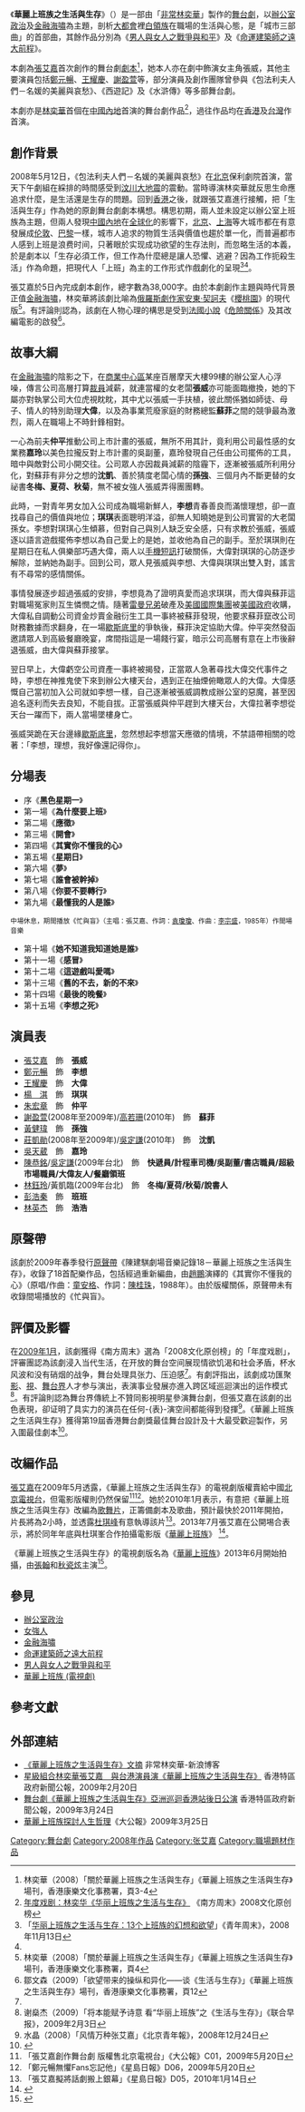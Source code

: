 {{Infobox Performing Act 
| title = 華麗上班族之生活與生存<br>Design for Living
| image_file = Design for living poster.jpg
| image_size = 200px
| image_caption = 《華麗上班族之生活與生存》官方宣傳海報
| category = [[舞台劇|舞台劇]]
| location = [[深圳大劇院|深圳大劇院]]<br>（2008年11月27日-11月28日）<br>[[北京|北京]][[保利劇院|保利劇院]]<br>（2008年12月3日-12月7日）<br>[[上海|上海]][[東方藝術中心|東方藝術中心]]<br>（2008年12月12日-12月14日）<br>[[杭州紅星劇院|杭州紅星劇院]]<br>（2008年12月18日-12月19日）<br>[[新加坡濱海藝術中心|新加坡濱海藝術中心]]<br>（2009年1月30日-1月31日）<br>[[香港|香港]][[葵青劇院|葵青劇院]]<br>（2009年3月26日-3月29日）<br>[[台北|台北]][[國家戲劇院|國家戲劇院]]<br>（2009年4月16日-4月19日）<br>[[上海大劇院|上海大劇院]]<br>（2009年4月30日-5月3日）<br>[[北京展覽館|北京展覽館]]<br>（2009年5月8日-5月9日）<br>[[南京人民大會堂|南京人民大會堂]]<br>（2009年5月16日-5月17日）<br>[[重慶人民大廈|重慶人民大廈]]<br>（2009年5月23日-5月24日）<br>[[西安|西安]][[索菲特人民大廈|索菲特人民大廈]]<br>（2009年5月30日-5月31日）<br>[[廣州|廣州]][[黃花崗劇院|黃花崗劇院]]<br>（2009年6月5日-6月6日）<br>[[香港演藝學院|香港演藝學院]]<br>（2009年7月3日-7月19日）<br>[[香港演藝學院|香港演藝學院]]<br>(2010年1月15日-1月24日)<br>[[澳門文化中心|澳門文化中心]]<br>(2010年3月3日-3月7日)<br>[[佛山瓊花大劇院|佛山瓊花大劇院]]<br>（2010年4月17日-4月18日）<br>[[杭州劇院|杭州劇院]]<br>（2010年4月23日-4月24日）<br>[[北京|北京]][[保利劇院|保利劇院]]<br>（2010年4月29日-5月3日）<br>[[寧波大劇院|寧波大劇院]]<br>（2010年5月7日-5月8日）<br>[[成都|成都]][[錦城藝術宮|錦城藝術宮]]<br>（2010年5月13日-5月14日）
| number_play = 83場
| language = [[中文|中文]]（[[普通話|普通話]]）
| time = 195分鐘（中場休息15分鐘）
| producer = [[林奕華_(香港)|非常林奕華]]
| screenwriter = [[張艾嘉|張艾嘉]]<br>[[王紀堯|王紀堯]]<br>[[林奕華_(香港)|林奕華]]
| director = [[林奕華_(香港)|林奕華]]
| actor = [[張艾嘉|張艾嘉]]<br>[[鄭元暢|鄭元暢]]<br>[[王耀慶|王耀慶]]<br>[[楊淇_(香港演員)|楊淇]]<br>[[朱宏章|朱宏章]]<br>[[謝盈萱|謝盈萱]]<br>[[黃健瑋|黃健瑋]]<br>[[莊凱勛|莊凱勛]]<br>[[吳天葳|吳天葳]]<br>[[陳恭銘|陳恭銘]]<br>[[林鈺玲|林鈺玲]]<br>[[彭浩秦|彭浩秦]]<br>[[林英杰|林英杰]]<br>[[高若珊|高若珊]]<br>[[吳定謙|吳定謙]]<br>[[黃凱臨|黃凱臨]]
| design_stage = [[陳友榮|陳友榮]]
| lighting = [[陳焯華|陳焯華]]
| music = [[陳建騏|陳建騏]]<br>[[鍾澤明|鍾澤明]]
| design_figure = [[郭家賜|郭家賜]]
| choreographer = [[陳武康|陳武康]]
}}
《'''華麗上班族之生活與生存'''》（{{lang-en|'''Design for Living'''}}）是一部由「[[非常林奕華|非常林奕華]]」製作的[[舞台劇|舞台劇]]，以[[辦公室政治|辦公室政治]]及[[金融海嘯|金融海嘯]]為主題，剖析[[都市圈|大都會]]裡[[白領族|白領族]]在職場的生活與心態，是「城市三部曲」的首部曲，其餘作品分別為《[[男人與女人之戰爭與和平|男人與女人之戰爭與和平]]》及《[[命運建築師之遠大前程|命運建築師之遠大前程]]》。

本劇為[[張艾嘉|張艾嘉]]首次創作的舞台劇[[劇本|劇本]]<ref name="#1">林奕華（2008）「關於華麗上班族之生活與生存」《華麗上班族之生活與生存》場刊，香港康樂文化事務署，頁3-4</ref>，她本人亦在劇中飾演女主角張威，其他主要演員包括[[鄭元暢|鄭元暢]]、[[王耀慶|王耀慶]]、[[謝盈萱|謝盈萱]]等，部分演員及創作團隊曾參與《包法利夫人們－名媛的美麗與哀愁》、《西遊記》及《水滸傳》等多部舞台劇。

本劇亦是[[林奕華_(香港)|林奕華]]首個在[[中國內地|中國內地]]首演的舞台劇作品<ref name="#2">[http://www.infzm.com/content/23082 年度戏剧：林奕华《华丽上班族之生活与生存》] {{Wayback|url=http://www.infzm.com/content/23082 |date=20160413045625 }}《南方周末》2008文化原创榜</ref>，過往作品均在[[香港|香港]]及[[台灣|台灣]]作首演。

==創作背景==
2008年5月12日，《包法利夫人們－名媛的美麗與哀愁》在[[北京|北京]]保利劇院首演，當天下午劇組在綵排的時間感受到[[汶川大地震|汶川大地震]]的震動。當時導演林奕華就反思生命應追求什麼，是生活還是生存的問題。回到[[香港|香港]]之後，就跟張艾嘉進行接觸，把「生活與生存」作為她的原創舞台劇劇本構想。構思初期，兩人並未設定以辦公室上班族為主題，但兩人發現[[中國內地|中國內地]]在[[全球化|全球化]]的影響下，[[北京|北京]]、[[上海|上海]]等大城市都在有意發展成[[伦敦|伦敦]]、[[巴黎|巴黎]]一樣，城市人追求的物質生活與價值也趨於單一化，而普遍都市人感到上班是浪费时间，只著眼於实现成功欲望的生存法則，而忽略生活的本義，於是劇本以「生存必須工作，但工作為什麼總是讓人恐懼、逃避？因為工作扼殺生活」作為命題，把現代人「上班」為主的工作形式作戲劇化的呈現<ref>「[http://www.ynet.com/qnzm/article.jsp?oid=45986509 华丽上班族之生活与生存：13个上班族的幻想和欲望]{{dead link|date=2018年1月 |bot=InternetArchiveBot |fix-attempted=yes }}」《青年周末》，2008年11月13日</ref><ref name="#1"/>。

張艾嘉於5日內完成劇本創作，總字數為38,000字。由於本劇創作主題與時代背景正值[[金融海嘯|金融海嘯]]，林奕華將該劇比喻為[[俄羅斯|俄羅斯]][[劇作家|劇作家]][[安東·契訶夫|安東·契訶夫]]《[[櫻桃園|櫻桃園]]》的現代版<ref>林奕華（2008）「關於華麗上班族之生活與生存」《華麗上班族之生活與生存》場刊，香港康樂文化事務署，頁4</ref>。有評論則認為，該劇在人物心理的構思是受到[[法國|法國]][[小說|小說]]《[[危險關係|危險關係]]》及其改編電影的啟發<ref>鄒文森（2009）「欲望带来的操纵和异化——谈《生活与生存》」《華麗上班族之生活與生存》場刊，香港康樂文化事務署，頁12</ref>。

==故事大綱==

在[[金融海嘯|金融海嘯]]的陰影之下，在[[商業中心區|商業中心區]]某座百層摩天大樓99樓的辦公室人心浮噪，傳言公司高層打算[[裁員|裁員]]減薪，就連當權的女老闆'''張威'''亦可能面臨撤換，她的下屬亦對執掌公司大位虎視眈眈，其中尤以張威一手扶植，彼此關係猶如師徒、母子、情人的特別助理'''大偉'''，以及為事業荒廢家庭的財務總監'''蘇菲'''之間的競爭最為激烈，兩人在職場上不時針鋒相對。

一心為前夫'''仲平'''推動公司上市計畫的張威，無所不用其計，竟利用公司最性感的女業務'''嘉玲'''以美色拉攏反對上市計畫的吳副董，嘉玲發現自己任由公司擺佈的工具，暗中與敵對公司小開交往。公司眾人亦因裁員減薪的陰霾下，逐漸被張威所利用分化，對蘇菲有非分之想的'''沈凱'''、善於猜度老闆心情的'''孫強'''、三個月內不斷更替的女祕書'''冬梅、夏荷、秋菊'''，無不被女強人張威弄得團團轉。

此時，一對青年男女加入公司成為職場新鮮人，'''李想'''青春善良而滿懷理想，卻一直找尋自己的價值與地位；'''琪琪'''表面聰明洋溢，卻無人知曉她是到公司實習的大老闆孫女。李想對琪琪心生傾慕，但對自己與別人缺乏安全感，只有求教於張威，張威逐以語言遊戲擺佈李想以為自己愛上的是她，並收他為自己的副手。至於琪琪則在星期日在私人俱樂部巧遇大偉，兩人以[[手機|手機]][[短訊|短訊]]打破關係，大偉對琪琪的心防逐步解除，並納她為副手。回到公司，眾人見張威與李想、大偉與琪琪出雙入對，謠言有不尋常的感情關係。

事情發展逐步超過張威的安排，李想竟為了證明真愛而追求琪琪，而大偉與蘇菲這對職場冤家則互生憐憫之情。隨著[[雷曼兄弟|雷曼兄弟]]破產及[[美國國際集團|美國國際集團]]被[[美國政府|美國政府]]收購，大偉私自調動公司資金炒賣金融衍生工具一事終被蘇菲發現，他要求蘇菲竄改公司財務數據而求翻身，在一場[[歇斯底里|歇斯底里]]的爭執後，蘇菲決定協助大偉。仲平突然發函邀請眾人到高級餐廳晚宴，席間指這是一場餞行宴，暗示公司高層有意在上市後辭退張威，由大偉與蘇菲接掌。

翌日早上，大偉虧空公司資產一事終被揭發，正當眾人急著尋找大偉交代事件之時，李想在神推鬼使下來到辦公大樓天台，遇到正在抽煙俯瞰眾人的大偉。大偉感慨自己當初加入公司就如李想一樣，自己逐漸被張威調教成辦公室的惡魔，甚至因追名逐利而失去良知，不能自拔。正當張威與仲平趕到大樓天台，大偉拉著李想從天台一躍而下，兩人當場墜樓身亡。

張威哭跪在天台邊緣[[歇斯底里|歇斯底里]]，忽然想起李想當天應徵的情境，不禁語帶相關的唸著：「李想，理想，我好像還記得你」。

==分場表==
* 序《'''黑色星期一'''》
* 第一場《'''為什麼要上班'''》
* 第二場《'''應徵'''》
* 第三場《'''開會'''》
* 第四場《'''其實你不懂我的心'''》
* 第五場《'''星期日'''》
* 第六場《'''夢'''》
* 第七場《'''誰會被幹掉'''》
* 第八場《'''你要不要轉行'''》
* 第九場《'''最懂我的人是誰'''》
<span style="font-size:smaller;">中場休息，期間播放《忙與盲》（主唱：張艾嘉、作詞：[[袁瓊瓊|袁瓊瓊]]、作曲：[[李宗盛|李宗盛]]，1985年）作間場音樂</span>
* 第十場《'''她不知道我知道她是誰'''》
* 第十一場《'''感冒'''》
* 第十二場《'''這遊戲叫愛嗎'''》
* 第十三場《'''舊的不去，新的不來'''》
* 第十四場《'''最後的晚餐'''》
* 第十五場《'''李想之死'''》

==演員表==
* [[張艾嘉|張艾嘉]]　飾　'''張威'''
* [[鄭元暢|鄭元暢]]　飾　'''李想'''
* [[王耀慶|王耀慶]]　飾　'''大偉'''
* [[楊淇_(香港演員)|楊　淇]]　飾　'''琪琪'''
* [[朱宏章|朱宏章]]　飾　'''仲平'''
* [[謝盈萱|謝盈萱]](2008年至2009年)/[[高若珊|高若珊]](2010年)　飾　'''蘇菲'''
* [[黃健瑋|黃健瑋]]　飾　'''孫強'''
* [[莊凱勛|莊凱勛]](2008年至2009年)/[[吳定謙|吳定謙]](2010年)　飾　'''沈凱'''
* [[吳天葳|吳天葳]]　飾　'''嘉玲'''
* [[陳恭銘|陳恭銘]]/[[吳定謙|吳定謙]](2009年台北)　飾　'''快遞員/計程車司機/吳副董/書店職員/超級市場職員/大偉友人/餐廳領班'''
* [[林鈺玲|林鈺玲]]/黃凱臨(2009年台北)　飾　'''冬梅/夏荷/秋菊/說書人'''
* [[彭浩秦|彭浩秦]]　飾　'''班班'''
* [[林英杰|林英杰]]　飾　'''浩浩'''

==原聲帶==
該劇於2009年春季發行[[原聲帶|原聲帶]]《陳建騏劇場音樂記錄18－華麗上班族之生活與生存》，收錄了18首配樂作品，包括經過重新編曲，由[[趙鵬|趙鵬]]演繹的《其實你不懂我的心》（原唱/作曲：[[童安格|童安格]]、作詞：[[陳桂珠|陳桂珠]]，1988年）。由於版權關係，原聲帶未有收錄間場播放的《忙與盲》。

==評價及影響==
在[[2009年1月|2009年1月]]，該劇獲得《南方周末》選為「2008文化原创榜」的「年度戏剧」，評審團認為該劇浸入当代生活，在开放的舞台空间展现情欲饥渴和社会矛盾，杯水风波和没有硝烟的战争，舞台处理具张力、压迫感<ref name="#2"/>。有劇評指出，該劇成功匯聚[[電影|影]]、[[電視|視]]、[[舞台劇|舞台界]]人才参与演出，表演事业發展亦進入跨区域巡迴演出的运作模式<ref>谢燊杰（2009）「将本能赋予诗意 看“华丽上班族”之《生活与生存》」《联合早报》，2009年2月3日</ref>。有評論則認為舞台界傳統上不贊同影視明星參演舞台劇，但張艾嘉在該劇的出色表現，卻证明了具实力的演员在任何-{表}-演空间都能得到發揮<ref>水晶（2008）「风情万种张艾嘉」《北京青年報》，2008年12月24日</ref>。《華麗上班族之生活與生存》獲得第19屆香港舞台劇獎最佳舞台設計及十大最受歡迎製作，另入圍最佳劇本<ref>{{cite web |url=http://app3.rthk.org.hk/press/main.php?id=327 |language= |title="「香港舞台劇獎」塵埃落定 二十獎項得主喜獲業界認同 |publisher=rthk.hk |date=2010-04-21 |accessdate= |archive-date=2016-08-09 |archive-url=https://web.archive.org/web/20160809004200/http://app3.rthk.org.hk/press/main.php?id=327 |dead-url=no }}</ref>。

==改編作品==
[[張艾嘉|張艾嘉]]在2009年5月透露，《華麗上班族之生活與生存》的電視劇版權賣給中國[[北京广播电视台|北京電視台]]，但電影版權則仍然保留<ref>「張艾嘉創作舞台劇 版權售北京電視台」《大公報》C01，2009年5月20日</ref><ref>「鄭元暢無懼Fans忘記他」《星島日報》D06，2009年5月20日</ref>。她於2010年1月表示，有意把《華麗上班族之生活與生存》改編為[[歌舞片|歌舞片]]，正籌備劇本及歌曲，預計最快於2011年開拍，片長將為2小時，並透露[[杜琪峰|杜琪峰]]有意執導該片<ref>「張艾嘉擬將話劇搬上銀幕」《星島日報》D05，2010年1月14日</ref>。2013年7月張艾嘉在公開埸合表示，將於同年年底與杜琪峯合作拍攝電影版《[[華麗上班族_(電影)|華麗上班族]]》
<ref>{{cite web|url=http://hk.news.yahoo.com/%E5%BC%B5%E8%89%BE%E5%98%89%E5%86%8D%E8%88%87%E6%9D%9Csir%E5%90%88%E4%BD%9C-223000586.html | language= | title="張艾嘉再與杜Sir合作 |publisher=星島日報 |date=2013-07-07 |accessdate= }}</ref>。

《華麗上班族之生活與生存》的電視劇版名為《[[華麗上班族_(電視劇)|華麗上班族]]》2013年6月開始拍攝，由[[张翰_(大陆演员)|張翰]]和[[秋瓷炫|秋瓷炫]]主演<ref>{{cite web |url=http://www.hunantv.com/c/20130528/0827352578.html |language= |title="《少年四大名捕》热拍 张翰戏份率先杀青 |publisher=金鹰网 |date=2013-05-28 |accessdate= |archive-date=2015-09-24 |archive-url=https://web.archive.org/web/20150924032151/http://www.hunantv.com/c/20130528/0827352578.html |dead-url=no }}</ref>。

==參見==
* [[辦公室政治|辦公室政治]]
* [[女強人|女強人]]
* [[金融海嘯|金融海嘯]]
* [[命運建築師之遠大前程|命運建築師之遠大前程]]
* [[男人與女人之戰爭與和平|男人與女人之戰爭與和平]]
* [[華麗上班族_(電視劇)|華麗上班族 (電視劇)]]

==參考文獻==
<div class="references-small">
<references />
</div>

==外部連結==
<span style="font-size:smaller;">
* [http://blog.sina.com.cn/s/articlelist_1316015827_7_1.html 《華麗上班族之生活與生存》文摘] {{Wayback|url=http://blog.sina.com.cn/s/articlelist_1316015827_7_1.html |date=20151025004226 }}非常林奕華-新浪博客
* [http://www.info.gov.hk/gia/general/200902/20/P200902200098.htm 星級組合林奕華張艾嘉　與台港演員演《華麗上班族之生活與生存》] {{Wayback|url=http://www.info.gov.hk/gia/general/200902/20/P200902200098.htm |date=20190902114842 }}香港特區政府新聞公報，2009年2月20日
* [http://www.info.gov.hk/gia/general/200903/24/P200903240229.htm 舞台劇《華麗上班族之生活與生存》亞洲巡迴香港站後日公演] {{Wayback|url=http://www.info.gov.hk/gia/general/200903/24/P200903240229.htm |date=20190902113030 }}香港特區政府新聞公報，2009年3月24日
* [https://web.archive.org/web/20090327025332/http://www.takungpao.com/news/09/03/25/images_0712-1054542.htm 華麗上班族探討人生哲理]《大公報》2009年3月25日
</span>

{{张艾嘉}}
[[Category:舞台劇|Category:舞台劇]]
[[Category:2008年作品|Category:2008年作品]]
[[Category:张艾嘉|Category:张艾嘉]]
[[Category:職場題材作品|Category:職場題材作品]]